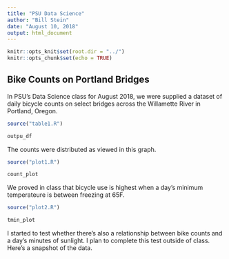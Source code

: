 ```yaml
---
title: "PSU Data Science"
author: "Bill Stein"
date: "August 10, 2018"
output: html_document
---
```


```r
knitr::opts_knit$set(root.dir = "../")
knitr::opts_chunk$set(echo = TRUE)
```

## Bike Counts on Portland Bridges

In PSU's Data Science class for August 2018, we were supplied a dataset of daily bicycle counts on select bridges across the Willamette River in Portland, Oregon. 

```r
source("table1.R")

outpu_df
```

The counts were distributed as viewed in this graph.

```r
source("plot1.R")

count_plot
```

We proved in class that bicycle use is highest when a day's minimum temperateure is between freezing at 65F.

```r
source("plot2.R")

tmin_plot
```

I started to test whether there's also a relationship between bike counts and a day's minutes of sunlight. I plan to complete this test outside of class. Here's a snapshot of the data.

